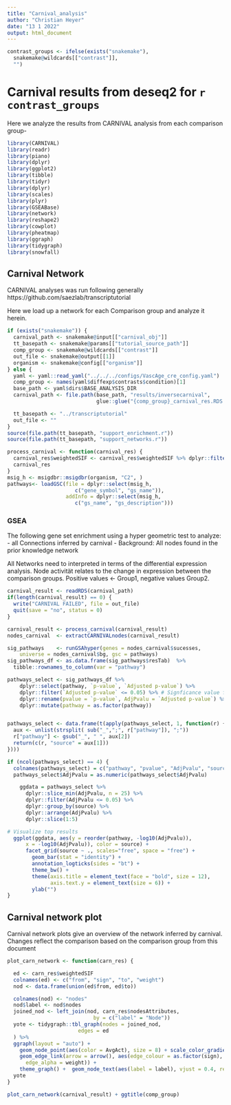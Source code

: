 ```yaml
---
title: "Carnival_analysis"
author: "Christian Heyer"
date: "13 1 2022"
output: html_document
---
```


```r
contrast_groups <- ifelse(exists("snakemake"), 
  snakemake@wildcards[["contrast"]], 
  "")
```

# Carnival results from deseq2 for `r contrast_groups`

Here we analyze the results from CARNIVAL analysis from each comparison group-

```r
library(CARNIVAL)
library(readr)
library(piano)
library(dplyr)
library(ggplot2)
library(tibble)
library(tidyr)
library(dplyr)
library(scales)
library(plyr)
library(GSEABase)
library(network)
library(reshape2)
library(cowplot)
library(pheatmap)
library(ggraph)
library(tidygraph)
library(snowfall)
```


## Carnival Network

CARNIVAL analyses was run following generally https://github.com/saezlab/transcriptutorial 

Here we load up a network for each Comparison group and analyze it herein.

```r
if (exists("snakemake")) {
  carnival_path <- snakemake@input[["carnival_obj"]]
  tt_basepath <- snakemake@params[["tutorial_source_path"]]
  comp_group <- snakemake@wildcards[["contrast"]]
  out_file <- snakemake@output[[1]]
  organism <- snakemake@config[["organism"]]
} else {
  yaml <- yaml::read_yaml("../../../configs/VascAge_cre_config.yaml")
  comp_group <- names(yaml$diffexp$contrasts$condition)[1]
  base_path <- yaml$dirs$BASE_ANALYSIS_DIR
  carnival_path <- file.path(base_path, "results/inversecarnival",
                             glue::glue("{comp_group}_carnival_res.RDS.gz"))

  tt_basepath <- "../transcriptutorial"
  out_file <- ""
}
source(file.path(tt_basepath, "support_enrichment.r"))
source(file.path(tt_basepath, "support_networks.r"))

process_carnival <- function(carnival_res) {
  carnival_res$weightedSIF <- carnival_res$weightedSIF %>% dplyr::filter(Weight != 0)
  carnival_res
}
msig_h <- msigdbr::msigdbr(organism, "C2", )
pathways<- loadGSC(file = dplyr::select(msig_h,
                      c("gene_symbol", "gs_name")),
                   addInfo = dplyr::select(msig_h,
                      c("gs_name", "gs_description")))
```


### GSEA

The following gene set enrichment using a hyper geometric test to analyze:
- all Connections inferred by carnival
- Background: All nodes found in the prior knowledge network

All Networks need to interpreted in terms of the differential expression analysis.
Node activität relates to the change in expression between the comparison groups. 
Positive values <- Group1, negative values Group2.

```r

carnival_result <- readRDS(carnival_path)
if(length(carnival_result) == 0) {
  write("CARNIVAL FAILED", file = out_file)
  quit(save = "no", status = 0)
}

carnival_result <- process_carnival(carnival_result)
nodes_carnival  <- extractCARNIVALnodes(carnival_result)

sig_pathways    <- runGSAhyper(genes = nodes_carnival$sucesses,
    universe = nodes_carnival$bg, gsc = pathways)
sig_pathways_df <- as.data.frame(sig_pathways$resTab)  %>%
  tibble::rownames_to_column(var = "pathway")

pathways_select <- sig_pathways_df %>%
    dplyr::select(pathway, `p-value`, `Adjusted p-value`) %>%
    dplyr::filter(`Adjusted p-value` <= 0.05) %>% # Signficance value fixed for now
    dplyr::rename(pvalue = `p-value`, AdjPvalu = `Adjusted p-value`) %>% 
    dplyr::mutate(pathway = as.factor(pathway))


pathways_select <- data.frame(t(apply(pathways_select, 1, function(r) {
  aux <- unlist(strsplit( sub("_",";", r["pathway"]), ";"))
  r["pathway"] <- gsub("_", " ", aux[2])
  return(c(r, "source" = aux[1]))
})))

if (ncol(pathways_select) == 4) {
  colnames(pathways_select) = c("pathway", "pvalue", "AdjPvalu", "source")
  pathways_select$AdjPvalu = as.numeric(pathways_select$AdjPvalu)

    ggdata = pathways_select %>%
      dplyr::slice_min(AdjPvalu, n = 25) %>%
      dplyr::filter(AdjPvalu <= 0.05) %>%
      dplyr::group_by(source) %>%
      dplyr::arrange(AdjPvalu) %>%
      dplyr::slice(1:5)

# Visualize top results
  ggplot(ggdata, aes(y = reorder(pathway, -log10(AdjPvalu)), 
      x = -log10(AdjPvalu)), color = source) + 
      facet_grid(source ~ ., scales="free", space = "free") +
        geom_bar(stat = "identity") +
        annotation_logticks(sides = "bt") +
        theme_bw() +
        theme(axis.title = element_text(face = "bold", size = 12),
              axis.text.y = element_text(size = 6)) +
        ylab("")
}
```

##  Carnival network plot

Carnival network plots give an overview of the network inferred by carnival.
Changes reflect the comparison based on the comparison group from this document

```r

plot_carn_network <- function(carn_res) {

  ed <- carn_res$weightedSIF
  colnames(ed) <- c("from", "sign", "to", "weight")
  nod <- data.frame(union(ed$from, ed$to))

  colnames(nod) <- "nodes"
  nod$label <- nod$nodes
  joined_nod <- left_join(nod, carn_res$nodesAttributes,
                            by = c("label" = "Node"))
  yote <- tidygraph::tbl_graph(nodes = joined_nod,
                       edges = ed
  ) %>%
  ggraph(layout = "auto") +
    geom_node_point(aes(color = AvgAct), size = 8) + scale_color_gradient2() +
    geom_edge_link(arrow = arrow(), aes(edge_colour = as.factor(sign),
      edge_alpha = weight)) +
    theme_graph() +  geom_node_text(aes(label = label), vjust = 0.4, repel = T)
  yote
}

plot_carn_network(carnival_result) + ggtitle(comp_group)

```

